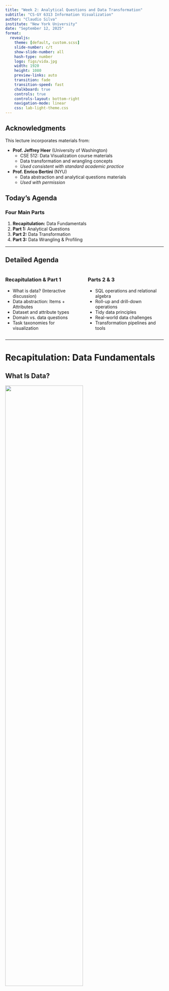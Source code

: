 ```yaml
---
title: "Week 2: Analytical Questions and Data Transformation"
subtitle: "CS-GY 6313 Information Visualization"
author: "Claudio Silva"
institute: "New York University"
date: "September 12, 2025"
format:
  revealjs:
    theme: [default, custom.scss]
    slide-number: c/t
    show-slide-number: all
    hash-type: number
    logo: figs/vida.jpg
    width: 1920
    height: 1080
    preview-links: auto
    transition: fade
    transition-speed: fast
    chalkboard: true
    controls: true
    controls-layout: bottom-right
    navigation-mode: linear
    css: lab-light-theme.css
---
```


## Acknowledgments

This lecture incorporates materials from:

- **Prof. Jeffrey Heer** (University of Washington)
  - CSE 512: Data Visualization course materials
  - Data transformation and wrangling concepts
  - *Used consistent with standard academic practice*
  
- **Prof. Enrico Bertini** (NYU)
  - Data abstraction and analytical questions materials
  - *Used with permission*
  
## Today's Agenda

### Four Main Parts

::: {.incremental}
1. **Recapitulation:** Data Fundamentals
2. **Part 1:** Analytical Questions  
3. **Part 2:** Data Transformation
4. **Part 3:** Data Wrangling & Profiling
:::

---

## Detailed Agenda

:::: {.columns}
::: {.column width="50%"}
### Recapitulation & Part 1
- What is data? (Interactive discussion)
- Data abstraction: Items + Attributes
- Dataset and attribute types
- Domain vs. data questions
- Task taxonomies for visualization
:::

::: {.column width="50%"}
### Parts 2 & 3
- SQL operations and relational algebra
- Roll-up and drill-down operations
- Tidy data principles
- Real-world data challenges
- Transformation pipelines and tools
:::
::::

---

# Recapitulation: Data Fundamentals

## What Is Data?

![](figs/data-definition.png){width="70%"}

::: {.incremental}
- **Definition**: Facts and statistics collected together for reference or analysis
- **Examples**: Census data, stock prices, sensor readings, survey responses, click streams
- **Characteristics**: Can be structured/unstructured, quantitative/qualitative, temporal/static
:::

::: {.notes}
Interactive discussion - students provide examples and we build definition together
:::

## Data in Visualization

![](figs/data-viz-pipeline.png){width="80%"}

### The Visualization Pipeline (Card et al., 1999)

::: {.incremental}
1. **Collection**: Raw data from various sources
2. **Transformation**: Data tables, cleaning, structuring
3. **Visualization**: Visual structures and views
:::

::: {.notes}
Complete this together - what happens at each stage?
:::

## Data Abstraction

### Data Abstraction as a Visualization Design Tool

---

![](figs/data-abstraction-definition.png){width="80%"}

### From Reality to Representation

::: {.incremental}
- **Real-world phenomena**: Events, objects, processes
- **Measurements/observations**: Sensors, surveys, records
- **Abstract data model**: Tables, networks, fields
- **Visualization encoding**: Visual mappings and representations
:::

## Datasets = Items + Attributes

![](figs/dataset-definition.png){width="90%"}

---

![](figs/items-attributes-definition.png){width="90%"}

### Complete the Framework

**Items** (also called records, cases, objects):
- Definition: Objects/entities you want to visualize
- Examples: 

**Attributes** (also called variables, dimensions, fields):
- Definition: Properties of these objects/entities
- Examples: 

::: {.notes}
Students fill in definitions and provide examples from their own domains
:::

## Dataset Types

### Munzner's Classification (2014)

*From "Visualization Analysis and Design", Chapter 2*

:::: {.columns}
::: {.column width="50%"}
Fill in examples for each type:

- **Tables**: 
- **Networks**: 
- **Fields**: 
- **Geometry**: 
:::

::: {.column width="50%"}
![](figs/table-structure.png){width="90%"}
:::
::::

::: {.notes}
Have students think of examples from their research/work experience
:::

## Attribute Types

### Why is it useful to identify attribute types?

---

### Guidance in selecting appropriate graphical encoding strategies...

## Stevens' Levels of Measurement (1946)

*From "On the Theory of Scales of Measurement" in Science*

Complete the table with examples:

| Type | Operations | Your Examples |
|------|------------|---------------|
| **Nominal** | =, ≠ | |
| **Ordinal** | =, ≠, <, > | |
| **Quantitative** | =, ≠, <, >, +, - | |

## Visualization Examples by Attribute Type

### Line Charts: Appropriate for Ordered Data
![](figs/line-charts-inappropriate.png){width="100%"}

---

### Categorical Data: Arbitrary Sorting
![](figs/categorical-arbitrary-sorting.png){width="100%"}

---

### Spatial Attributes: Use Spatial Metaphors
![](figs/spatial-metaphors.png){width="90%"}

---

### Quantitative Data: Divergent Color Scales
![](figs/divergent-color-scale.png){width="100%"}

---

# Part 1: Analytical Questions

## Visualization as a Tool to Answer Questions with Data

![](figs/domain-to-data-intro.png){width="100%"}

---

## Domain Questions vs. Data Questions

![](figs/domain-vs-data-table.png){width="100%"}

---

## From Domain to Data Questions

![](figs/flight-data-intro.png){width="100%"}

---

## Example: NYC Flight Delays Data

![](figs/flight-data-table.png){width="100%"}

---

## Domain Questions: Flight Data

![](figs/flight-data-domain-questions.png){width="100%"}

---

## Visualization Answers All Questions

![](figs/flight-data-visualization.png){width="100%"}

---

## Example: Vision Zero Initiative

![](figs/vision-zero-example1.png){width="100%"}

---

## Multiple Data Questions from One Domain Question

![](figs/vision-zero-example2.png){width="100%"}

---

## Key Insight: Specificity Matters

**One domain question can lead to many data questions:**

::: {.incremental}
- **Temporal granularity:** Weekly vs. monthly vs. yearly
- **Temporal scope:** 5 years vs. 10 years vs. since implementation
- **Spatial scope:** Citywide vs. by borough vs. by intersection
- **Measure definition:** Total injuries vs. serious injuries vs. fatalities
:::

---

## Key Characteristics

![](figs/domain-vs-data-comparison.png){width="100%"}

---

## Assessment Questions Throughout the Pipeline

![](figs/viz-pipeline-assessment2.png){width="100%"}

---

## What Can We Ask of Data?

### Shneiderman's Information Seeking Tasks (1996)

::: {.incremental}
- **Overview**: What does the data look like?
- **Zoom**: Focus on items of interest
- **Filter**: Show me something conditionally
- **Details-on-demand**: Show me more when I need it
- **Relate**: How are items connected?
- **History**: What has changed?
- **Extract**: Let me save what I find
:::

::: {.notes}
Shneiderman's Visual Information Seeking Mantra: Overview first, zoom and filter, then details-on-demand
:::

## Types of Analytical Tasks

### Low-level Tasks (Amar et al., 2005)

*"Low-Level Components of Analytic Activity in Information Visualization"*

:::: {.columns}
::: {.column width="50%"}
**Value Tasks**

- **Retrieve Value**: What is the value of attribute X for case Y?
- **Filter**: Which cases satisfy condition C?
- **Compute Derived Value**: What is the value of function F given attribute X?
- **Find Extremum**: What is the max/min value of attribute X?
- **Sort**: What is the ordering of cases by attribute X?
- **Determine Range**: What is the span of values of attribute X?
:::

::: {.column width="50%"}
**Pattern Tasks**

- **Find Anomalies**: Which cases are exceptional given their relation to others?
- **Cluster**: Which cases are similar in value for attributes X, Y, Z?
- **Correlate**: What is the relationship between attributes X and Y?
- **Characterize Distribution**: What is the distribution of values of attribute X?
:::
::::

## High-level Questions

### According to Bertin (1983)

::: {.incremental}
1. **Elementary**: What is the value of X for element Y?
2. **Intermediate**: What elements have value X?
3. **Overall**: What are the relationships among all elements?
:::

### Modern Task Frameworks

- **Brehmer & Munzner (2013)**: Why - What - How
- **Schulz et al. (2013)**: Goals - Means - Characteristics

---

# Part 2: Data Transformation

## Transformation Pipeline Example

![](figs/transformation-pipeline-example.png){width="100%"}

## Data Models vs Conceptual Models

### Data models are formal descriptions
- Math: sets with operations on them
- Example: integers with + and × operators

### Conceptual models are mental constructions
- Include semantics and support reasoning

### Examples (data vs. conceptual)
- 1D floats vs. temperatures
- 3D vector of floats vs. spatial location

::: {.notes}
From Jeff Heer's materials on distinguishing between formal data models and conceptual understanding
:::

## Types of Variables

### Physical Types
- Characterized by storage format
- Characterized by machine operations
- *Example*: bool, int32, float, double, string

### Abstract Types
- Provide descriptions of the data
- May be characterized by methods/attributes
- May be organized into a hierarchy
- *Example*: plants, animals, metazoans

## Taxonomy of Data Types

### Shneiderman's Classification (1996)

:::: {.columns}
::: {.column width="50%"}
- **1D** (sets and sequences)
- **Temporal**
- **2D** (maps)
- **3D** (shapes)
:::

::: {.column width="50%"}
- **nD** (relational)
- **Trees** (hierarchies)
- **Networks** (graphs)
:::
::::

*"The eyes have it: A task by data type taxonomy for information visualization"*

## Stevens' Levels of Measurement (1946)

| Level | Description | Operations | Examples |
|-------|-------------|------------|----------|
| **Nominal** | Categories, no order | =, ≠ | Colors, names, IDs |
| **Ordinal** | Ordered categories | =, ≠, <, > | Rankings, grades |
| **Interval** | Numeric, no true zero | =, ≠, <, >, - | Temperature (°C), dates |
| **Ratio** | Numeric, true zero | =, ≠, <, >, -, % | Height, weight, count |

## From Data Model to N, O, Q

### Example: Temperature Data

**Data Model**
- 32.5, 54.0, -17.3, ...
- Floating point numbers

**Conceptual Model**
- Temperature (°C)

**Data Type**
- Burned vs. Not-Burned (N)
- Hot, Warm, Cold (O)
- Temperature Value (Q-interval)

## Dimensions & Measures

### Dimensions (~ independent variables)
- Often discrete variables describing data (N, O)
- Categories, dates, binned quantities

### Measures (~ dependent variables)
- Data values that can be aggregated (Q)
- Numbers to be analyzed
- Aggregate as sum, count, avg, std. dev

*Not a strict distinction. The same variable may be treated either way depending on the task.*

---

## Relational Data Model

### Represent data as a **table** (or relation)

- Each **row** (or tuple) represents a record
  - Each record is a fixed-length tuple
  
- Each **column** (or field) represents a variable
  - Each field has a name and a data type

- A table's **schema** is the set of names and types
- A **database** is a collection of tables (relations)

## Relational Algebra / SQL

### Operations on Data Tables: table(s) in, table out

- **Project** (`SELECT`): select a set of columns
- **Filter** (`WHERE`): remove unwanted rows
- **Sort** (`ORDER BY`): order records
- **Aggregate** (`GROUP BY`, `SUM`, `MIN`, `MAX`): partition rows into groups + summarize
- **Combine** (`JOIN`, `UNION`): integrate data from multiple tables

## SQL Operations: Project

```sql
SELECT day, stock FROM prices
```

:::: {.columns}
::: {.column width="45%"}
**Input:**

| day  | stock | price  |
|------|-------|--------|
| 10/3 | AMZN  | 957.10 |
| 10/3 | MSFT  | 74.26  |
| 10/4 | AMZN  | 965.45 |
| 10/4 | MSFT  | 74.69  |
:::

::: {.column width="10%"}
→
:::

::: {.column width="45%"}
**Output:**

| day  | stock |
|------|-------|
| 10/3 | AMZN  |
| 10/3 | MSFT  |
| 10/4 | AMZN  |
| 10/4 | MSFT  |
:::
::::

## SQL Operations: Filter

```sql
SELECT * FROM prices WHERE price > 100
```

:::: {.columns}
::: {.column width="45%"}
**Input:**

| day  | stock | price  |
|------|-------|--------|
| 10/3 | AMZN  | 957.10 |
| 10/3 | MSFT  | 74.26  |
| 10/4 | AMZN  | 965.45 |
| 10/4 | MSFT  | 74.69  |
:::

::: {.column width="10%"}
→
:::

::: {.column width="45%"}
**Output:**

| day  | stock | price  |
|------|-------|--------|
| 10/3 | AMZN  | 957.10 |
| 10/4 | AMZN  | 965.45 |
:::
::::

## SQL Operations: Aggregate

```sql
SELECT stock, MIN(price) 
FROM prices 
GROUP BY stock
```

:::: {.columns}
::: {.column width="45%"}
**Input:**

| day  | stock | price  |
|------|-------|--------|
| 10/3 | AMZN  | 957.10 |
| 10/3 | MSFT  | 74.26  |
| 10/4 | AMZN  | 965.45 |
| 10/4 | MSFT  | 74.69  |
:::

::: {.column width="10%"}
→
:::

::: {.column width="45%"}
**Output:**

| stock | min(price) |
|-------|------------|
| AMZN  | 957.10     |
| MSFT  | 74.26      |
:::
::::

## Roll-Up and Drill-Down

![](figs/rollup-drilldown-sql1.png){width="100%"}

---

## Roll-Up and Drill-Down: Adding Dimensions

![](figs/rollup-drilldown-sql2.png){width="100%"}

---

## Data Cube Visualization: Aggregation Operations

![](figs/rollup-drilldown-cube1.png){width="100%"}

---

## Roll-Up vs. Drill-Down Operations

![](figs/rollup-drilldown-cube2.png){width="100%"}

## Tidy Data: Organizing Data for Visualization

**Goal:** Structuring data to make visualization and analysis easier

![](figs/td-table-typical.jpg){width="100%"}

---

## Alternative Data Structures

![](figs/td-table-alternative.jpg){width="100%"}

---

## The Tidy Data Solution

![](figs/td-table-tidy.jpg){width="100%"}

---

## Tidy Data Definition

In tidy data:

::: {.incremental}
- **Each variable forms a column**
- **Each observation forms a row**  
- **Each type of observational unit forms a table**
:::

---

## Tidy Data Example #1

![](figs/td-table-example.jpg){width="100%"}

---

## Transforming to Tidy Format

![](figs/td-table-towards-tidy.jpg){width="100%"}

---

## Tidy Data Example #2: Before

![](figs/td-table-before-tidy.jpg){width="100%"}

---

## Tidy Data Example #2: After

![](figs/td-table-after-tidy.jpg){width="100%"}

---

# Part 3: Data Wrangling & Profiling

## The Reality of Data Work

> "I spend more than half of my time integrating, cleansing and transforming data without doing any actual analysis. Most of the time I'm lucky if I get to do any 'analysis' at all."
> 
> — Anonymous Data Scientist (2012 interview study)

## Visualization Reveals Data Problems

> "The first sign that a visualization is good is that it shows you a problem in your data. Every successful visualization that I've been involved with has had this stage where you realize, 'Oh my God, this data is not what I thought it would be!' So already, you've discovered something."
> 
> — Martin Wattenberg (ACM Queue '09)

## Common Data Quality Issues

:::: {.columns}
::: {.column width="50%"}
### Missing Data
- Null values
- Empty strings
- Placeholder values (999, -1)
- Incomplete records

### Inconsistent Data
- Different formats
- Duplicate records
- Conflicting values
- Unit mismatches
:::

::: {.column width="50%"}
### Incorrect Data
- Data entry errors
- Outliers
- Wrong data types
- Invalid relationships

### Structural Issues
- Denormalized data
- Wrong granularity
- Mixed semantics
- Schema violations
:::
::::

## Data Transformation Pipeline

```mermaid
graph LR
    A[Raw Data] --> B[Clean]
    B --> C[Transform]
    C --> D[Aggregate]
    D --> E[Visualize]
    
    B --> B1[Handle missing]
    B --> B2[Fix errors]
    
    C --> C1[Derive attributes]
    C --> C2[Normalize]
    
    D --> D1[Group by]
    D --> D2[Summarize]
```

## Common Transformation Operations

### 1. Aggregation
- **Purpose**: Summarize groups of data
- **Methods**: Sum, mean, median, count, min, max
- **Example**: Daily sales → Monthly totals

### 2. Filtering
- **Purpose**: Focus on relevant subset
- **Types**: Range, categorical, conditional

### 3. Binning
- **Purpose**: Convert continuous to discrete
- **Methods**: Equal width, equal frequency, custom

### 4. Normalization
- **Purpose**: Enable fair comparison
- **Methods**: Min-max, z-score, percentage

## Creating Derived Attributes

### Calculated Fields
```python
# Examples of derived attributes
df['profit_margin'] = df['profit'] / df['revenue']
df['year'] = pd.to_datetime(df['date']).dt.year
df['is_profitable'] = df['profit'] > 0
df['age_group'] = pd.cut(df['age'], 
                         bins=[0, 18, 65, 100],
                         labels=['child', 'adult', 'senior'])
```

### Feature Engineering
- Ratios and percentages
- Time-based features (day of week, season)
- Categorical encoding (one-hot, ordinal)
- Text processing (word counts, sentiment)

## Tools for Data Transformation

:::: {.columns}
::: {.column width="33%"}
### Programming
- **Python**: pandas, numpy
- **R**: dplyr, tidyr
- **SQL**: CTEs, window functions
:::

::: {.column width="33%"}
### Visual Tools
- **Tableau Prep**
- **Power Query**
- **OpenRefine**
- **Trifacta**
:::

::: {.column width="34%"}
### Big Data
- **Apache Spark**
- **dbt**
- **Alteryx**
- **Apache Beam**
:::
::::

## Best Practices

### Data Transformation Guidelines

::: {.incremental}
1. **Document transformations**: Keep track of all changes
2. **Preserve raw data**: Never modify original source
3. **Validate results**: Check for unexpected values
4. **Test edge cases**: Handle nulls, zeros, outliers
5. **Consider performance**: Optimize for large datasets
6. **Make it reproducible**: Script or save workflows
7. **Think about updates**: Design for new data
:::

---

# Examples & Practice

## Data to Visualization Examples

### Categories → Bar Chart
![](figs/categories-to-barchart.png){width="90%"}

---

### Spatial Information → Map
![](figs/spatial-to-map.png){width="90%"}

## Example: U.S. Census Data

### Data Schema
- **Year**: 1850-2000 (every decade)
- **Age**: 0-90+
- **Sex**: Male, Female
- **Marital Status**: Single, Married, Divorced, Widowed
- **People Count**: Number in group

### Questions to Explore
- How has population age distribution changed?
- What are marriage patterns by age and year?
- How do we handle the changing categories over time?

## Interactive Exercise: NYC Taxi Data

### Dataset Description

Raw taxi trip data with these fields:

::: {.incremental}
- **pickup_datetime, dropoff_datetime**
- **pickup_location, dropoff_location**  
- **trip_distance, fare_amount**
- **passenger_count**
:::

---

## Your Design Tasks

Work in small groups to design a transformation pipeline:

::: {.incremental}
1. **What derived attributes would be useful?**
2. **How would you aggregate for daily patterns?**
3. **What filtering might reveal insights?**
4. **How would you handle outliers?**
:::

::: {.notes}
Give groups 5-7 minutes, then discuss solutions
:::

## Common Data Formats

### Text Formats
```csv
# CSV: Comma-Separated Values
year,age,marital_status,sex,people
1850,0,0,1,1483789
```

```json
// JSON: JavaScript Object Notation
[
  {"year":1850,"age":0,"marital_status":0,"sex":1,"people":1483789},
  {"year":1850,"age":5,"marital_status":0,"sex":1,"people":1411067}
]
```

### Binary Formats
- **Arrow**: Columnar memory format
- **Parquet**: Compressed columnar storage
- **HDF5**: Hierarchical data format

---

# Summary

## Key Takeaways

### Analytical Questions
- Different levels of questions require different visualizations
- Tasks range from elementary lookups to pattern discovery
- Visual queries enable interactive exploration

### Data Models & Types
- Distinguish between data models and conceptual models
- Type (N/O/Q) determines appropriate encodings
- Dimensions vs measures depends on analytical task

### Data Transformation
- SQL/relational algebra provides fundamental operations
- Tidy data principles enable consistent analysis
- Roll-up and drill-down for multidimensional exploration

### Data Wrangling
- Most time spent on data preparation, not analysis
- Visualization helps identify data quality issues
- Document and automate transformation pipelines

## Next Week

### Week 3: Marks, Channels, and Perception
- Visual encoding principles
- Perceptual effectiveness
- Design guidelines

### Reading
- Munzner Ch. 4-5
- Cleveland & McGill (1984)

### Lab (Sept 13)
- Hands-on data transformation with pandas
- Creating tidy datasets
- Building transformation pipelines

## Questions?

### Resources
- [Tidy Data Paper](https://www.jstatsoft.org/article/view/v059i10)
- [pandas Documentation](https://pandas.pydata.org/)
- [Data Transformation with dplyr](https://dplyr.tidyverse.org/)
- [Jeff Heer's CSE 512 Course](https://courses.cs.washington.edu/courses/cse512/)
- **Amar, R., Eagan, J., & Stasko, J.** (2005). Low-level components of analytic activity in information visualization. *IEEE Symposium on Information Visualization*, 111-117.
- **Card, S. K., Mackinlay, J. D., & Shneiderman, B.** (1999). *Readings in Information Visualization: Using Vision to Think*. Morgan Kaufmann.
- **Munzner, T.** (2014). *Visualization Analysis and Design*. CRC Press.
- **Shneiderman, B.** (1996). The eyes have it: A task by data type taxonomy for information visualization. *Proceedings 1996 IEEE Symposium on Visual Languages*, 336-343.
- **Stevens, S. S.** (1946). On the Theory of Scales of Measurement. *Science*, 103(2684), 677-680.
